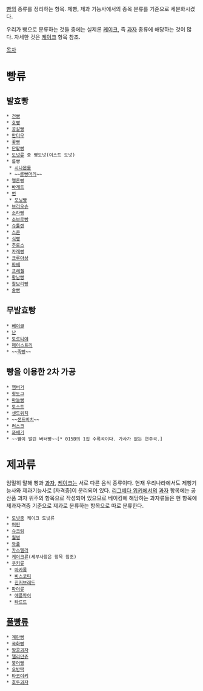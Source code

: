 [[빵]]의 종류를 정리하는 항목. 제빵, 제과 기능사에서의 종목 분류를 기준으로 세분화시켰다.

우리가 빵으로 분류하는 것들 중에는 실제론 [[케이크]], 즉 [[과자]] 종류에 해당하는 것이 많다. 자세한 것은 [[케이크]] 항목 참조.

[[목차]]
= 빵류 =
== 발효빵 ==
 * [[건빵]]
 * [[호빵]]
 * [[공갈빵]]
 * [[만터우]]
 * [[꽃빵]]
 * [[단팥빵]]
 * [[도넛]]류 중 빵도넛(이스트 도넛)
 * 롤빵
  * [[시나몬롤]]
  * ~~[[롤빵머리]]~~
 * [[멜론빵]] 
 * [[바게트]]
 * [[번]]
  * [[모닝빵]]
 * [[브리오슈]]
 * [[소라빵]]
 * [[소보로빵]]
 * [[슈톨렌]]
 * [[스콘]]
 * [[식빵]]
 * [[추로스]]
 * [[카레빵]]
 * [[크루아상]]
 * [[파베]]
 * [[프레첼]]
 * [[황남빵]]
 * [[찰보리빵]]
 * [[술빵]]

== 무발효빵 ==
 * [[베이글]]
 * [[난]]
 * [[토르티야]]
 * [[페이스트리]]
 * ~~[[죽빵]]~~

== 빵을 이용한 2차 가공 ==
 * [[햄버거]]
 * [[핫도그]]
 * [[마늘빵]]
 * [[토스트]]
 * [[샌드위치]]
 * ~~[[샌드비치]]~~
 * [[러스크]]
 * [[꽈배기]]
 * ~~쨈이 발린 버터빵~~[* 015B의 1집 수록곡이다. 가사가 없는 연주곡.]
= 제과류 =
엄밀히 말해 빵과 [[과자]], [[케이크]]는 서로 다른 음식 종류이다. 현재 우리나라에서도 제빵기능사와 제과기능사로 [자격증]이 분리되어 있다. [[리그베다 위키]]에서의 [[과자]] 항목에는 공산품 과자 위주의 항목으로 작성되어 있으므로 베이킹에 해당하는 과자류들은 현 항목에 제과자격증 기준으로 제과로 분류하는 항목으로 따로 분류한다.

 * [[도넛]]중 케이크 도넛류
 * [[머핀]]
 * [[슈크림]]
 * [[월병]]
 * [[와플]]
 * [[카스텔라]]
 * [[케이크]]류(세부사항은 항목 참조)
 * [[쿠키]]류
  * [[마카롱]]
  * [[비스코티]]
  * [[진저브레드]]
 * [[파이]]류
  * [[애플파이]]
  * [[타르트]]

== [[풀빵]]류 ==
 * [[계란빵]]
 * [[국화빵]]
 * [[땅콩과자]]
 * [[델리만쥬]]
 * [[붕어빵]]
 * [[오방떡]]
 * [[타코야키]]
 * [[호두과자]]
